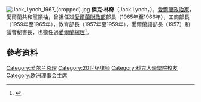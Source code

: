[[File:Jack_Lynch_1967_(cropped).jpg|thumb]]
'''傑克·林奇'''（Jack Lynch，{{bd|1917年|8月15日|1999年|10月20日||}}），[[愛爾蘭|愛爾蘭]][[政治家|政治家]]，愛爾蘭共和黨領袖，曾担任过[[愛爾蘭財政部|愛爾蘭財政部]]部長（1965年至1966年），工商部長（1959年至1965年），教育部長（1957年至1959年），愛爾蘭語部長（1957）和議會秘書長，也擔任過[[愛爾蘭總理|愛爾蘭總理]]<ref name=oireachtas_db>{{cite web|url=http://www.oireachtas.ie/members-hist/default.asp?housetype=0&HouseNum=21&MemberID=652&ConstID=31|title=Mr. Jack Lynch|work=Oireachtas Members Database|accessdate=1 June 2009|archive-date=2018-05-05|archive-url=https://web.archive.org/web/20180505091721/http://www.oireachtas.ie/members-hist/default.asp?housetype=0&HouseNum=21&MemberID=652&ConstID=31|dead-url=no}}</ref>。

== 參考资料 ==
{{reflist}}

{{欧洲理事会主席}}
{{Authority control}}

{{DEFAULTSORT:Lynch, Jack}}
[[Category:爱尔兰总理|Category:爱尔兰总理]]
[[Category:20世纪律师|Category:20世纪律师]]
[[Category:科克大學學院校友|Category:科克大學學院校友]]
[[Category:欧洲理事会主席|Category:欧洲理事会主席]]
{{ireland-bio-stub}}